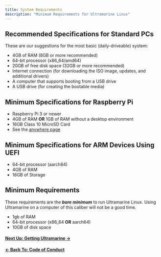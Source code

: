 ```yaml
---
title: System Requirements
description: "Minimum Requirements for Ultramarine Linux"
---
```



## Recommended Specifications for Standard PCs

These are our suggestions for the most basic (daily-driveable) system:

- 4GB of RAM (8GB or more recommended)
- 64-bit processor (x86_64/amd64)
- 20GB of free disk space (32GB or more recommended)
- Internet connection (for downloading the ISO image, updates, and additional drivers)
- A computer that supports booting from a USB drive
- A USB drive (for creating the bootable media)

## Minimum Specifications for Raspberry Pi

- Raspberry Pi 3 or newer
- 4GB of RAM **OR** 1GB of RAM without a desktop environment
- 16GB Class 10 MicroSD Card
- See the [anywhere page](/en/anywhere/rpi)

## Minimum Specifications for ARM Devices Using UEFI

- 64-bit processor (aarch64)
- 4GB of RAM
- 16GB of Storage

## Minimum Requirements

These requirements are the **_bare minimum_** to run Ultramarine Linux. Using Ultramarine on a computer of this caliber will not be a good time.

- 1gb of RAM
- 64-bit processor (x86_64 **OR** aarch64)
- 10GB of disk space

#### [Next Up: Getting Ultramarine →](/en/setup/getting)

#### [← Back To: Code of Conduct](/en/community/codeofconduct)
